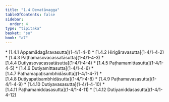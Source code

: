 ```yaml
---
title: "1.4 Devatāvagga"
tableOfContents: false
sidebar:
  order: 4
type: "tipitaka"
basket: "su"
book: "a7"
---
```



<DynamicBreadcrumb />



<TableOfContents book="a7" section="1.4">
* [1.4.1 Appamādagāravasutta](1-4/1-4-1)
* [1.4.2 Hirigāravasutta](1-4/1-4-2)
* [1.4.3 Paṭhamasovacassatāsutta](1-4/1-4-3)
* [1.4.4 Dutiyasovacassatāsutta](1-4/1-4-4)
* [1.4.5 Paṭhamamittasutta](1-4/1-4-5)
* [1.4.6 Dutiyamittasutta](1-4/1-4-6)
* [1.4.7 Paṭhamapaṭisambhidāsutta](1-4/1-4-7)
* [1.4.8 Dutiyapaṭisambhidāsutta](1-4/1-4-8)
* [1.4.9 Paṭhamavasasutta](1-4/1-4-9)
* [1.4.10 Dutiyavasasutta](1-4/1-4-10)
* [1.4.11 Paṭhamaniddasasutta](1-4/1-4-11)
* [1.4.12 Dutiyaniddasasutta](1-4/1-4-12)
</TableOfContents>